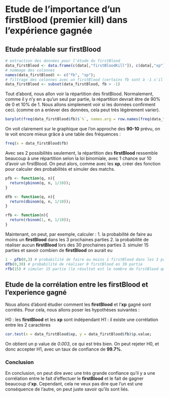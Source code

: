 # Etude de l'importance d'un firstBlood (premier kill) dans l'expérience gagnée

## Etude préalable sur firstBlood
```r
# extraction des données pour l'étude du firstBlood
data_firstBlood <- data.frame(c(data[,"firstBloodKill"]), c(data[,"xp"]));
# nommage des colonnes
names(data_firstBlood) <- c("fb", "xp");
# filtrage des colonnes avec un firstBlood (certains fb sont à -1 s'il n'y avait pas de données)
data_firstBlood <- subset(data_firstBlood, fb > -1)
```

Tout d'abord, nous allon voir la répartition des firstBlood. Normalement, comme il y n'y en a qu'un seul par partie, la répartition devrait être de 90% de 0 et 10% de 1. Nous allons simplement voir si les données confirment ceci. (comme on a enlever des données, cela peut très légèrement varier).

```r
barplot(freq(data_firstBlood$fb)$`%`, names.arg = row.names(freq(data_firstBlood$fb)))
```

On voit clairement sur le graphique que l'on approche des **90-10** prévu, on le voit encore mieux grâce à une table des fréquences :

```r
freq(x = data_firstBlood$fb)
```

Avec ses 2 possibilités seulement, la répartition des **firstBlood** ressemble beaucoup à une répartition selon la loi binomiale, avec 1 chance sur 10 d'avoir un firstBlood. On peut alors, comme avec les **xp**, créer des fonction pour calculer des probabilités et simuler des matchs.

```r
pfb <- function(q, n){
  return(pbinom(q, n, 1/10));
}

dfb <- function(q, n){
  return(dbinom(q, n, 1/10));
}

rfb <- function(n){
  return(rbinom(1, n, 1/10));
}
```

Maintenant, on peut, par exemple, calculer :
1. la probabilité de faire au moins un **firstBlood** dans les 3 prochaines parties
2. la probabilité de réaliser aucun **firstBlood** lors des 30 prochaines parties
3. simuler 15 parties et savoir combien de **firstBlood** on aurait eu

```r
1 - pfb(0,3) # probabilité de faire au moins 1 firstBlood dans les 3 prochaines parties
dfb(0,30) # probabilité de réaliser 0 firstBlood en 30 partie
rfb(15) # simuler 15 partie (le résultat est le nombre de firstBlood que l'on aurait eu)
```


## Etude de la corrélation entre les firstBlood et l'experience gagné

Nous allons d'abord étudier comment les **firstBlood** et l'**xp** gagné sont corrélés. Pour cela, nous allons poser les hypothèses suivantes :  

H0 : les **firstBlood** et les **xp** sont indépendant
H1 : il existe une corrélation entre les 2 caractères  


```r
cor.test(x = data_firstBlood$xp, y = data_firstBlood$fb)$p.value;
```

On obtient un p value de *0.003*, ce qui est très bien. On peut rejeter H0, et donc accepter H1, avec un taux de confiance de **99.7%**.

### Conclusion

En conclusion, on peut dire avec une très grande confiance qu'il y a une corrélation entre le fait d'effectuer le **firstBlood** et le fait de gagner beaucoup d'**xp**. Cependant, cela ne veux pas dire que l'un est une conséquence de l'autre, on peut juste savoir qu'ils sont liés.

















